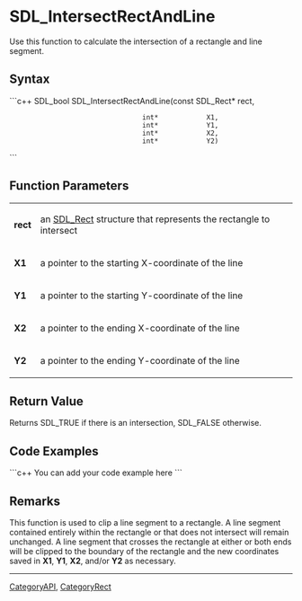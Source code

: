 <!-- pragma section-numbers off -->
<!-- pragma disable-camelcase -->

= SDL_IntersectRectAndLine =
Use this function to calculate the intersection of a rectangle and line segment.


== Syntax ==
```c++
SDL_bool SDL_IntersectRectAndLine(const SDL_Rect* rect,
                                  int*            X1,
                                  int*            Y1,
                                  int*            X2,
                                  int*            Y2)
```

== Function Parameters ==
{|
|'''rect'''
|an [[SDL_Rect]] structure that represents the rectangle to intersect
|-
|'''X1'''
|a pointer to the starting X-coordinate of the line
|-
|'''Y1'''
|a pointer to the starting Y-coordinate of the line
|-
|'''X2'''
|a pointer to the ending X-coordinate of the line
|-
|'''Y2'''
|a pointer to the ending Y-coordinate of the line
|}

== Return Value ==
Returns SDL_TRUE if there is an intersection, SDL_FALSE otherwise.

== Code Examples ==
```c++
You can add your code example here
```

== Remarks ==
This function is used to clip a line segment to a rectangle.  A line segment contained entirely within the rectangle or that does not intersect will remain unchanged.  A line segment that crosses the rectangle at either or both ends will be clipped to the boundary of the rectangle and the new coordinates saved in '''X1''', '''Y1''', '''X2''', and/or '''Y2''' as necessary.

----
[[CategoryAPI]], [[CategoryRect]]
